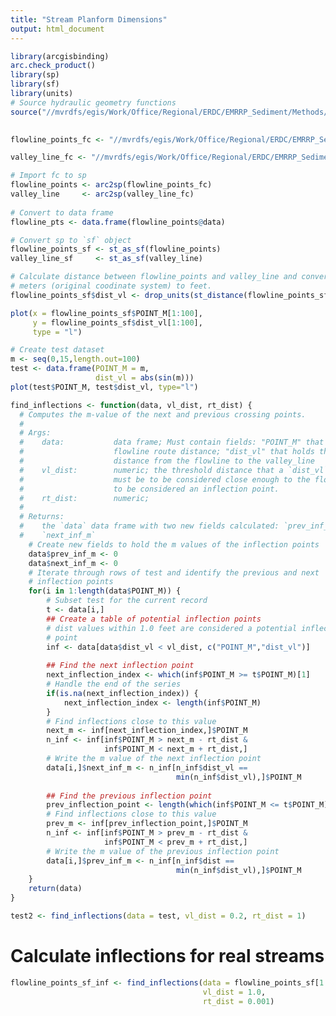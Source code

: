 ```yaml
---
title: "Stream Planform Dimensions"
output: html_document
---
```


```r
library(arcgisbinding)
arc.check_product()
library(sp)
library(sf)
library(units)
# Source hydraulic geometry functions
source("//mvrdfs/egis/Work/Office/Regional/ERDC/EMRRP_Sediment/Methods/FluvialGeomorphr/HydraulicGeometry2.R")
    
```

```r
flowline_points_fc <- "//mvrdfs/egis/Work/Office/Regional/ERDC/EMRRP_Sediment/Senachwine/Data/Watershed/01_LowerSenachwineCreek/LowerSenachwineCreek.gdb/flowline_points"

valley_line_fc <- "//mvrdfs/egis/Work/Office/Regional/ERDC/EMRRP_Sediment/Senachwine/Data/Watershed/01_LowerSenachwineCreek/LowerSenachwineCreek.gdb/flowline_500"

# Import fc to sp
flowline_points <- arc2sp(flowline_points_fc)
valley_line     <- arc2sp(valley_line_fc)
    
# Convert to data frame
flowline_pts <- data.frame(flowline_points@data)
```

```r
# Convert sp to `sf` object
flowline_points_sf <- st_as_sf(flowline_points)
valley_line_sf     <- st_as_sf(valley_line)

# Calculate distance between flowline_points and valley_line and convert from
# meters (original coodinate system) to feet. 
flowline_points_sf$dist_vl <- drop_units(st_distance(flowline_points_sf, valley_line_sf)) * 3.28084
```

```r
plot(x = flowline_points_sf$POINT_M[1:100],    
     y = flowline_points_sf$dist_vl[1:100],
     type = "l")
```

```r
# Create test dataset
m <- seq(0,15,length.out=100)
test <- data.frame(POINT_M = m, 
                   dist_vl = abs(sin(m)))
plot(test$POINT_M, test$dist_vl, type="l")
```

```r
find_inflections <- function(data, vl_dist, rt_dist) {
  # Computes the m-value of the next and previous crossing points.
  #
  # Args:
  #    data:           data frame; Must contain fields: "POINT_M" that holds 
  #                    flowline route distance; "dist_vl" that holds the
  #                    distance from the flowline to the valley_line
  #    vl_dist:        numeric; the threshold distance that a `dist_vl` value
  #                    must be to be considered close enough to the flowline
  #                    to be considered an inflection point. 
  #    rt_dist:        numeric; 
  #
  # Returns:
  #    the `data` data frame with two new fields calculated: `prev_inf_m` and
  #    `next_inf_m`
    # Create new fields to hold the m values of the inflection points
    data$prev_inf_m <- 0
    data$next_inf_m <- 0
    # Iterate through rows of test and identify the previous and next    
    # inflection points
    for(i in 1:length(data$POINT_M)) {
        # Subset test for the current record
        t <- data[i,]
        ## Create a table of potential inflection points
        # dist values within 1.0 feet are considered a potential inflection
        # point
        inf <- data[data$dist_vl < vl_dist, c("POINT_M","dist_vl")]
        
        ## Find the next inflection point
        next_inflection_index <- which(inf$POINT_M >= t$POINT_M)[1]
        # Handle the end of the series
        if(is.na(next_inflection_index)) {
            next_inflection_index <- length(inf$POINT_M)
        } 
        # Find inflections close to this value
        next_m <- inf[next_inflection_index,]$POINT_M
        n_inf <- inf[inf$POINT_M > next_m - rt_dist & 
                     inf$POINT_M < next_m + rt_dist,]
        # Write the m value of the next inflection point
        data[i,]$next_inf_m <- n_inf[n_inf$dist_vl == 
                                     min(n_inf$dist_vl),]$POINT_M
        
        ## Find the previous inflection point
        prev_inflection_point <- length(which(inf$POINT_M <= t$POINT_M))
        # Find inflections close to this value
        prev_m <- inf[prev_inflection_point,]$POINT_M
        n_inf <- inf[inf$POINT_M > prev_m - rt_dist & 
                     inf$POINT_M < prev_m + rt_dist,]
        # Write the m value of the previous inflection point
        data[i,]$prev_inf_m <- n_inf[n_inf$dist == 
                                     min(n_inf$dist_vl),]$POINT_M
    }
    return(data)
}
```

```r
test2 <- find_inflections(data = test, vl_dist = 0.2, rt_dist = 1)
```

# Calculate inflections for real streams
```r
flowline_points_sf_inf <- find_inflections(data = flowline_points_sf[1:1000,],
                                           vl_dist = 1.0,
                                           rt_dist = 0.001)
```





